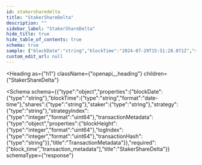 ```yaml
---
id: stakersharedelta
title: "StakerShareDelta"
description: ""
sidebar_label: "StakerShareDelta"
hide_title: true
hide_table_of_contents: true
schema: true
sample: {"blockDate":"string","blockTime":"2024-07-29T15:51:28.071Z","shares":"string","staker":"string","strategy":"string","strategyIndex":0,"transactionMetadata":{"blockHeight":0,"logIndex":0,"transactionHash":"string"}}
custom_edit_url: null
---
```



<Heading
  as={"h1"}
  className={"openapi__heading"}
  children={"StakerShareDelta"}
>
</Heading>





<Schema
  schema={{"type":"object","properties":{"blockDate":{"type":"string"},"blockTime":{"type":"string","format":"date-time"},"shares":{"type":"string"},"staker":{"type":"string"},"strategy":{"type":"string"},"strategyIndex":{"type":"integer","format":"uint64"},"transactionMetadata":{"type":"object","properties":{"blockHeight":{"type":"integer","format":"uint64"},"logIndex":{"type":"integer","format":"uint64"},"transactionHash":{"type":"string"}},"title":"TransactionMetadata"}},"required":["block_time","transaction_metadata"],"title":"StakerShareDelta"}}
  schemaType={"response"}
>
  
</Schema>
            